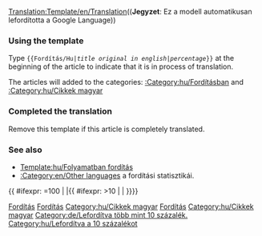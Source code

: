 <noinclude>[[Translation:Template/en/Translation]]</noinclude><noinclude>(('''Jegyzet''': Ez a modell automatikusan lefordította a Google Language))
</noinclude>{{en/Ambox| type  = style
| image = en/Translation.png
| text  = <strong>Ez a cikk fordítása az eredeti angol nyelven: <includeonly>[{{SERVER}}{{localurl:{{NAMESPACE}}:{{{1}}}|action=view}} {{{1}}}]</includeonly><noinclude>{{{1}}}</noinclude>.</strong><br/>
<div style="font-size: 90%">
Százalék: {{{2|0}}}% kb<br/>
Kérem, segítsen javítása azáltal, [{{SERVER}}{{localurl:{{NAMESPACE}}:{{PAGENAME}}|action=edit}} megfogalmazásában].
</div><div style="font-size: 80%">
* Használja a [[en/Wiki/Manual of Style|Manual of Style]] a helyes változat.
* Ne feledje, hogy távolítsa el ezt a sablont, ha a cikk helyesen fordították.</div>
}}<noinclude>

=== Using the template ===
Type <code><nowiki>{{</nowiki>Fordítás/Hu|''title original in english''|''percentage''<nowiki>}}</nowiki></code> at the beginning of the article to indicate that it is in process of translation.

The articles will added to the categories: [[:Category:hu/Fordításban]] and [[:Category:hu/Cikkek magyar]]

=== Completed the translation===
Remove this template if this article is completely translated.

=== See also===
*[[Template:hu/Folyamatban fordítás]]
*[[:Category:en/Other languages]] a fordítási statisztikái.

[[Category:hu/Sablonok|Fordítás]]
[[Category:hu/Üzenet dobozok|Fordítás]]
[[Category:hu/Cikkek magyar]]
[[Category:hu/Fordítás|Fordítás]]

</noinclude><includeonly>{{ #ifexpr: {{{2|0}}}=100 | |[[Category:hu/Cikkek magyar]]{{ #ifexpr: {{{2|0}}}>10 | [[Category:de/Lefordítva több mint 10 százalék.]] | [[Category:hu/Lefordítva a 10 százalékot]]}}}}</includeonly>